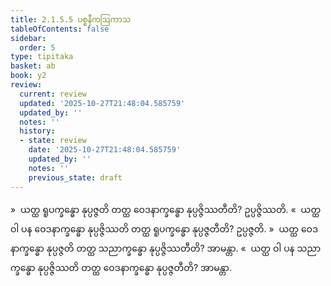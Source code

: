 ```yaml
---
title: 2.1.5.5 ပစ္စနီကဩကာသ
tableOfContents: false
sidebar:
  order: 5
type: tipitaka
basket: ab
book: y2
review:
  current: review
  updated: '2025-10-27T21:48:04.585759'
  updated_by: ''
  notes: ''
  history:
  - state: review
    date: '2025-10-27T21:48:04.585759'
    updated_by: ''
    notes: ''
    previous_state: draft
---
```



<ReviewStatus review={frontmatter.review} showDetails={true} />

<HypothesisAnnotation frontmatter={frontmatter} />

<DynamicBreadcrumb />

<Division number="88" book="y2" e="ch" v="33" p="41">

<Paragraph number="616" book="y2">
»  ယတ္ထ ရူပက္ခန္ဓော နုပ္ပဇ္ဇတိ တတ္ထ ဝေဒနာက္ခန္ဓော နုပ္ပဇ္ဇိဿတီတိ? ဥပ္ပဇ္ဇိဿတိ.
</Paragraph>

<Paragraph number="617" book="y2">
«  ယတ္ထ ဝါ ပန ဝေဒနာက္ခန္ဓော နုပ္ပဇ္ဇိဿတိ တတ္ထ ရူပက္ခန္ဓော နုပ္ပဇ္ဇတီတိ? ဥပ္ပဇ္ဇတိ.
</Paragraph>

</Division>
<Division number="89" book="y2" e="ch" v="33" p="41">

<Paragraph number="618" book="y2">
»  ယတ္ထ ဝေဒနာက္ခန္ဓော နုပ္ပဇ္ဇတိ တတ္ထ သညာက္ခန္ဓော နုပ္ပဇ္ဇိဿတီတိ? အာမန္တာ.
</Paragraph>

<Paragraph number="619" book="y2">
«  ယတ္ထ ဝါ ပန သညာက္ခန္ဓော နုပ္ပဇ္ဇိဿတိ တတ္ထ ဝေဒနာက္ခန္ဓော နုပ္ပဇ္ဇတီတိ? အာမန္တာ.
</Paragraph>
</Division>